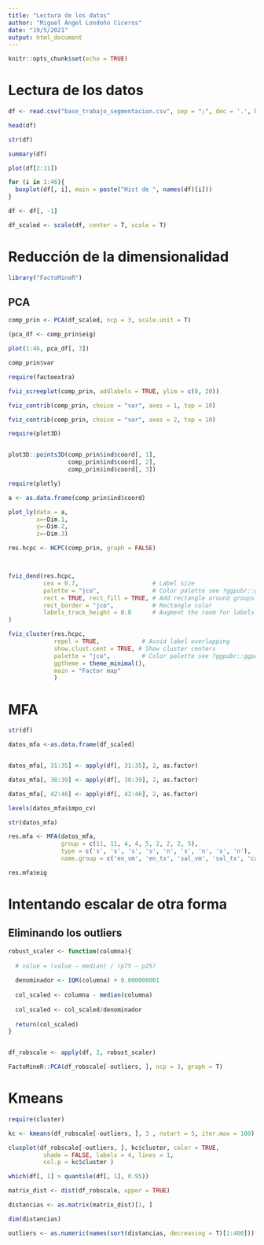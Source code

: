 ```yaml
---
title: "Lectura de los datos"
author: "Miguel Ángel Londoño Ciceros"
date: "19/5/2021"
output: html_document
---
```


```r
knitr::opts_chunk$set(echo = TRUE)
```

# Lectura de los datos


```r

df <- read.csv("base_trabajo_segmentacion.csv", sep = ";", dec = '.', header = T)

head(df)

```

```r
str(df)
```
```r
summary(df)
```

```r
plot(df[2:11])
```
```r
for (i in 1:46){
  boxplot(df[, i], main = paste("Hist de ", names(df)[i]))
}

```

```r
df <- df[, -1]
```

```r
df_scaled <- scale(df, center = T, scale = T)
```


# Reducción de la dimensionalidad

```r
library("FactoMineR")
```

## PCA

```r
comp_prin <- PCA(df_scaled, ncp = 3, scale.unit = T)
```
```r
(pca_df <- comp_prin$eig)
```

```r
plot(1:46, pca_df[, 3])
```


```r
comp_prin$var
```


```r
require(factoextra)

fviz_screeplot(comp_prin, addlabels = TRUE, ylim = c(0, 20))
```
```r
fviz_contrib(comp_prin, choice = "var", axes = 1, top = 10)
```
```r
fviz_contrib(comp_prin, choice = "var", axes = 2, top = 10)
```


```r
require(plot3D)


plot3D::points3D(comp_prin$ind$coord[, 1], 
                 comp_prin$ind$coord[, 2], 
                 comp_prin$ind$coord[, 3])

require(plotly)

a <- as.data.frame(comp_prin$ind$coord)

plot_ly(data = a,
        x=~Dim.1, 
        y=~Dim.2,
        z=~Dim.3)

```




```r
res.hcpc <- HCPC(comp_prin, graph = FALSE)



fviz_dend(res.hcpc, 
          cex = 0.7,                     # Label size
          palette = "jco",               # Color palette see ?ggpubr::ggpar
          rect = TRUE, rect_fill = TRUE, # Add rectangle around groups
          rect_border = "jco",           # Rectangle color
          labels_track_height = 0.8      # Augment the room for labels
)
```










```r
fviz_cluster(res.hcpc,
             repel = TRUE,            # Avoid label overlapping
             show.clust.cent = TRUE, # Show cluster centers
             palette = "jco",         # Color palette see ?ggpubr::ggpar
             ggtheme = theme_minimal(),
             main = "Factor map"
             )
```

# MFA

```r
str(df)
```

```r
datos_mfa <-as.data.frame(df_scaled)


datos_mfa[, 31:35] <- apply(df[, 31:35], 2, as.factor) 

datos_mfa[, 38:39] <- apply(df[, 38:39], 2, as.factor) 

datos_mfa[, 42:46] <- apply(df[, 42:46], 2, as.factor)

```

```r
levels(datos_mfa$impo_cv)
```


```r
str(datos_mfa)
```


```r
res.mfa <- MFA(datos_mfa, 
               group = c(11, 11, 4, 4, 5, 2, 2, 2, 5),
               type = c('s', 's', 's', 's', 'n', 's', 'n', 's', 'n'),
               name.group = c('en_vm', 'en_tx', 'sal_vm', 'sal_tx', 'cat1', 'pagos', 'ventas', 'recaudos', 'rotacion_ciclo'), graph = T)
```

```r
res.mfa$eig
```




# Intentando escalar de otra forma

## Eliminando los outliers



```r

robust_scaler <- function(columna){
  
  # value = (value – median) / (p75 – p25)
  
  denominador <- IQR(columna) + 0.000000001
  
  col_scaled <- columna - median(columna)
  
  col_scaled <- col_scaled/denominador
  
  return(col_scaled)
}


df_robscale <- apply(df, 2, robust_scaler)

```


```r
FactoMineR::PCA(df_robscale[-outliers, ], ncp = 3, graph = T)
```

# Kmeans 

```r

require(cluster)

kc <- kmeans(df_robscale[-outliers, ], 3 , nstart = 5, iter.max = 100)

clusplot(df_robscale[-outliers, ], kc$cluster, color = TRUE, 
          shade = FALSE, labels = 4, lines = 1,
          col.p = kc$cluster )
```

```r
which(df[, 1] > quantile(df[, 1], 0.95))
```


```r
matrix_dist <- dist(df_robscale, upper = TRUE)

distancias <- as.matrix(matrix_dist)[1, ]

dim(distancias)
```

```r
outliers <- as.numeric(names(sort(distancias, decreasing = T)[1:400]))
```














